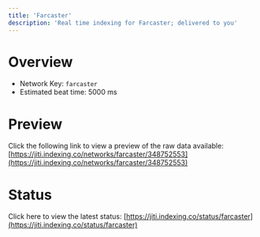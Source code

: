 ```yaml
---
title: 'Farcaster'
description: 'Real time indexing for Farcaster; delivered to you'
---
```


# Overview
- Network Key: `farcaster`
- Estimated beat time: 5000 ms

# Preview
Click the following link to view a preview of the raw data available: [https://jiti.indexing.co/networks/farcaster/348752553](https://jiti.indexing.co/networks/farcaster/348752553)

# Status
Click here to view the latest status: [https://jiti.indexing.co/status/farcaster](https://jiti.indexing.co/status/farcaster)
